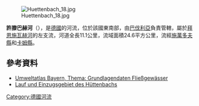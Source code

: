 {{No footnotes|time=2020-12-09T09:09:36+00:00}}
{{Coord|49.45047|N|12.60338|E|display=title}}
[[Image:Huettenbach_18.jpg|right]]

'''許滕巴赫河'''（{{lang-de|Hüttenbach}}），是[[德國|德國]]的河流，位於該國東南部，由[[巴伐利亞|巴伐利亞]]負責管轄，屬於[[拜恩施瓦赫河|拜恩施瓦赫河]]的左支流，河道全長11.1公里，流域面積24.6平方公里，流經[[施萬多夫縣|施萬多夫縣]]和[[卡姆縣|卡姆縣]]。

==參考資料==
* [http://www.umweltatlas.bayern.de/startseite/ Umweltatlas Bayern, Thema: Grundlagendaten Fließgewässer] {{Wayback|url=http://www.umweltatlas.bayern.de/startseite/ |date=20210205120117 }}
* [http://geoportal.bayern.de/bayernatlas/?zoom=9&bgLayer=tk&X=5480048.58&Y=4536382.36&zoom=10&lang=de&topic=ba&catalogNodes=122 Lauf und Einzugsgebiet des Hüttenbachs] 

{{Germany-geo-stub}}
[[Category:德國河流|Category:德國河流]]